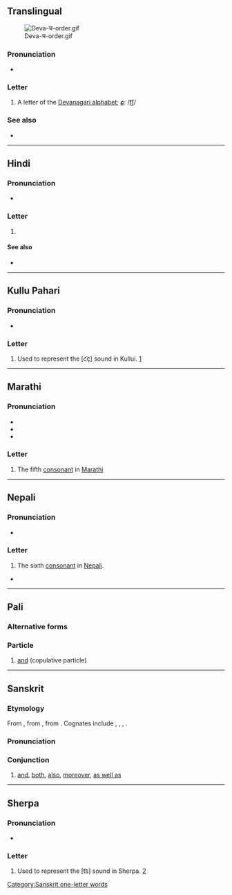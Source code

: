 {{character info}}
==Translingual==
[[File:Deva-च-order.gif|thumb]]

===Pronunciation===
* {{IPA|mul|/t͡ɕə/|/t͡ʃə/|/t͡sə/}}

===Letter===
{{mul-Deva|c}}

# A letter of the [[Devanagari alphabet]]; '''''[[c]]''''': /[[t͡ʃ]]/

===See also===
* {{list:Devanagari script letters/mul}}

----

==Hindi==

===Pronunciation===
* {{hi-IPA|च.}}

===Letter===
{{head|hi|letter}}

# {{n-g|the sixth [[consonant]] in [[Hindi]]}}

====See also====
* {{list:Devanagari script letters/hi}}

----

==Kullu Pahari==

===Pronunciation===
* {{IPA|kfx|[c͡ç]}}

===Letter===
{{head|kfx|letter|tr=c}}

# Used to represent the [c͡ç] sound in Kullui. [https://omniglot.com/writing/kullui.htm]

----

==Marathi==

===Pronunciation===
* {{IPA|mr|/t͡ɕə/}}
* {{IPA|mr|/t͡sə/}}
* {{audio|mr|LL-Q1571 (mar)-नंदिनी रानडे-च.wav|Audio}}

===Letter===
{{head|mr|letter}}

# The fifth [[consonant]] in [[Marathi]]

----

==Nepali==

===Pronunciation===
* {{ne-IPA}}

===Letter===
{{head|ne|letter}}

# The sixth [[consonant]] in [[Nepali]].

*

----

==Pali==

===Alternative forms===
{{pi-alt|Latn=ca}}

===Particle===
{{head|pi|particle}}

# [[and]] (copulative particle)

----

==Sanskrit==

===Etymology===
From {{inh|sa|inc-pro|*-ća}}, from {{inh|sa|iir-pro|*-ča}}, from {{inh|sa|ine-pro|*-kʷe||and}}. Cognates include {{cog|peo|-𐎨𐎠|ts=cā}}, {{cog|la|-que}}, {{cog|grc|τε}}, {{cog|got|-𐌿𐌷}}.

===Pronunciation===
{{sa-IPA}}

===Conjunction===
{{head|sa|conjunction}}

# [[and]], [[both]], [[also]], [[moreover]], [[as well as]]
#: {{ux|sa|अविर् अश्वाश् '''च'''|tr=ávir áśvāś '''ca'''|the sheep '''and''' the horses}}

[[Category:Sanskrit one-letter words]]

----

==Sherpa==

===Pronunciation===
* {{xsr-IPA}}

===Letter===
{{head|xsr|letter}}

# Used to represent the [t͡s] sound in Sherpa. [https://omniglot.com/writing/sherpa.htm]